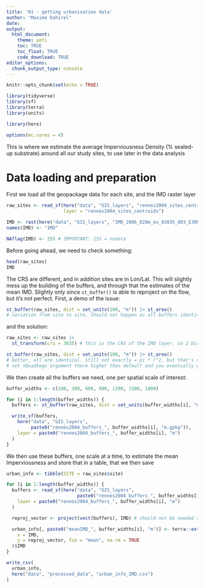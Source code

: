 ```yaml
---
title: '01 - getting urbanisation data'
author: "Maxime Dahirel"
date:
output:
  html_document:
    theme: yeti
    toc: TRUE
    toc_float: TRUE
    code_download: TRUE
editor_options:
  chunk_output_type: console
---
```


```r
knitr::opts_chunk$set(echo = TRUE)
```


```r
library(tidyverse)
library(sf)
library(terra)
library(units)

library(here)

options(mc.cores = 4)
```

This is where we estimate the average Imperviousness Density (% sealed-up substrate) around all our study sites, to use later in the data analysis

# Data loading and preparation

First we load all the geopackage data for each site, and the IMD raster layer

```r
raw_sites <- read_sf(here("data", "GIS_layers", "rennes2004_sites_centroids.gpkg"),
                     layer = "rennes2004_sites_centroids")

IMD <- rast(here("data", "GIS_layers", "IMD_2006_020m_eu_03035_d03_E30N20.tif"))
names(IMD) <- "IMD"

NAflag(IMD) <- 255 # IMPORTANT: 255 = nodata
```

Before going ahead, we need to check something:

```r
head(raw_sites)
IMD
```

The CRS are different, and in addition sites are in Lon/Lat. This will slightly mess up the building of the buffers, and through that the estimates of the mean IMD. Slightly only since `st_buffer()` is able to reproject on the flow, but it's not perfect. First, a demo of the issue:

```r
st_buffer(raw_sites, dist = set_units(100, "m")) |> st_area() 
# variation from site to site, should not happen as all buffers identical in size
```

and the solution:

```r
raw_sites <- raw_sites |>
  st_transform(crs = 3035) # this is the CRS of the IMD layer, so 2 birds one stone

st_buffer(raw_sites, dist = set_units(100, "m")) |> st_area()
# better, all are identical. Still not exactly = pi * r^2, but that's due to the approx used by st_buffer()
# set nQuadSegs argument there higher than default and you eventually get the exact areas
```

We then create all the buffers we need, one per spatial scale of interest:

```r
buffer_widths <- c(100, 300, 600, 900, 1200, 1500, 1800)

for (i in 1:length(buffer_widths)) {
  buffers <- st_buffer(raw_sites, dist = set_units(buffer_widths[i], "m"))

  write_sf(buffers,
    here("data", "GIS_layers", 
         paste0("rennes2004_buffers_", buffer_widths[i], "m.gpkg")),
    layer = paste0("rennes2004_buffers_", buffer_widths[i], "m")
  )
}
```

We then use these buffers, one scale at a time, to estimate the mean Imperviousness and store that in a table, that we then save

```r
urban_info <- tibble(SITE = raw_sites$site)

for (i in 1:length(buffer_widths)) {
  buffers <- read_sf(here("data", "GIS_layers", 
                          paste0("rennes2004_buffers_", buffer_widths[i], "m.gpkg")),
    layer = paste0("rennes2004_buffers_", buffer_widths[i], "m")
  )

  reproj_vector <- project(vect(buffers), IMD) # should not be needed since they are the same

  urban_info[, paste0("meanIMD_", buffer_widths[i], "m")] <- terra::extract(
    x = IMD,
    y = reproj_vector, fun = "mean", na.rm = TRUE
  )$IMD
}

write_csv(
  urban_info,
  here("data", "processed_data", "urban_info_IMD.csv")
)
```
